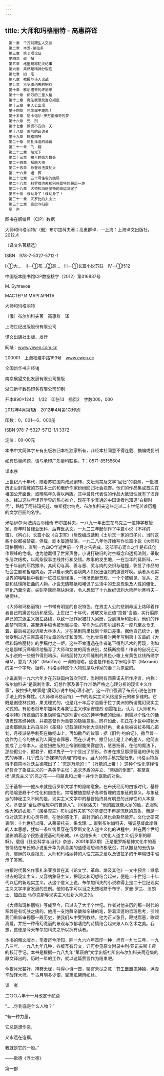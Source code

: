 ```yaml
---
---
---
```

title: 大师和玛格丽特 - 高惠群译
---


```
　第一章　千万别跟生人交谈
　第二章　本丢·彼拉多
　第三章　第七项论证
　第四章　追　捕
　第五章　格里鲍耶陀夫纪事
　第六章　果然是精神分裂症
　第七章　凶　宅
　第八章　教授与诗人论战
　第九章　科罗维约夫的把戏
　第十章　雅尔塔来的坏消息
　第十一章　伊万的二重人格
　第十二章　魔法表演及当众揭底
　第十三章　主人公出现
　第十四章　光荣属于雄鸡！
　第十五章　尼卡诺尔·伊万诺维奇的梦
　第十六章　死　刑
　第十七章　惊慌不安的一天
　第十八章　晦气的造访者
　第十九章　玛格丽特
　第二十章　阿扎泽洛的油膏
　第二十一章　飞　翔
　第二十二章　烛光下
　第二十三章　撒旦的盛大舞会
　第二十四章　解脱大师
　第二十五章　总督设法救犹大
　第二十六章　埋　葬
　第二十七章　五十号住宅的结局
　第二十八章　科罗维约夫和别格莫特的最后一游
　第二十九章　大师和玛格丽特的命运决定了
　第三十章　该动身了！该动身了！
　第三十一章　沃罗比约夫山上
　第三十二章　宽恕与归宿
　尾　声
```




图书在版编目（CIP）数据

大师和玛格丽特/（俄）布尔加科夫著；高惠群译．—上海：上海译文出版社，2012.4

（译文名著精选）

ISBN　978-7-5327-5712-1



Ⅰ.①大…　Ⅱ－①布…②高…　Ⅲ－①长篇小说苏联　Ⅳ－①I512

中国版本图书馆CIP数据核字（2012）第016837号

M. Булгаков

МАСТЕР И МАРГАРИТА





大师和玛格丽特

〔俄〕布尔加科夫著　高惠群　译





上海世纪出版股份有限公司

译文出版社出版、发行

网址：www.yiwen.com.cn

200001　上海福建中路193号　www.ewen.cc

全国新华书店经销

南京展望文化发展有限公司排版

浙江新华数码印务有限公司印刷



开本890×1240　1/32　印张13　插页2　字数000，000

2012年4月第1版　2012年4月第1次印刷

印数：0，001—6，000册



ISBN 978-7-5327-5712-1/I·3372

定价：00-00元



本书中文简体字专有出版权归本社独家所有，非经本社同意不得连载、摘编或复制

如有质量问题，请与承印厂质量科联系。T：0571-85155604





译本序



上世纪八十年代，随着苏联国内政局剧转，文坛弛禁及文学“回归”的浪潮，一批被历史尘封雪藏的苏联本土的和俄侨作家纷纷回归社会视野。他们的作品集或首次在祖国公开面世，或暌隔年久得以再版。其中最具代表性的作品大抵很快就有了汉译本。经过这些年译界学界的热心推介，现在不少普通的中国读者也知道“白银时代”，熟稔了阿赫玛托娃、帕斯捷尔纳克、布尔加科夫这些走过二十世纪苦难历程的文学巨匠的名字。

米哈伊尔·阿法纳西耶维奇·布尔加科夫，一八九一年出生在乌克兰一位神学教授家，青年时曾肄业医科，后弃医从文。一九二三年起创作了中篇小说《不祥的蛋》、《狗心》、长篇小说《白卫军》（后改编成话剧《土尔宾一家的日子》）。当时这些小说都被禁载、停载，剧本屡遭禁演。一九二八年他开始写作长篇小说《大师和玛格丽特》，直到一九四○年逝世前一个月才告完成。这部呕心沥血之作是布氏创作顶峰的绝唱，也为他赢得了世界声誉。小说打破旧的时空概念和透视法则，采取多层次结构，以两条叙事主线并行和交错。故事的发生地，一在当年的莫斯科，一在千年前的耶路撒冷。其间幻与真、善与恶、灵与肉的交织与碰撞，彰显了作品的社会主题和哲理内涵，并以启示录的语境向人们发出强烈的道德呼唤。读者从现实世界的哈哈镜中看到一桩桩荒唐怪事、一场场诡诞景观、一个个被偏见、盲从、贪婪和怯懦所扭曲的人物。小说无情鞭挞和嘲讽了生活中的丑恶现象及人性的僵化、异化乃至沦丧。尖刻辛辣而痛快淋漓，令人想起了十九世纪讽刺大师萨尔蒂科夫－谢德林。

《大师和玛格丽特》一书带有明显的自况特色。在男主人公的悲剧命运上烙印着作者自己的痛苦经历和感受。上世纪二十年代，苏联文坛正值“拉普”当道，实行翦除异己的宗派主义极左路线，以致一批作家被打入另册，受到排斥和批判，他们的作品禁刊禁演，甚至连手稿也被当局抄没。写作为生的布尔加科夫一度几至衣食无着，最后被迫投诉斯大林本人，才在某剧院里找到个糊口差事。据他自己统计，他曾受到过近三百篇报刊文章的攻讦和漫骂。他也曾将费时两年写到第十五章的《大师和玛格丽特》的手稿付之一炬。这些不幸遭遇在作者笔下得到艺术的再现，例如他是那样沉痛缠绵地描写了大师和女友的雨夜诀别，焚稿断痴情！作者的自况还可从小说的一些细节得到暗示。玛格丽特为大师缝制的黑色小帽上有黄色丝线所绣字母Ｍ，意为“大师”（MacTep）一词的缩略，这也是作者名字米哈伊尔（Mихаил）的第一个字母。据称，玛格丽特这个人物就是以作家的妻子为原型的。

小说直到一九六六年才在苏联国内首次刊印，当时附有西蒙诺夫所作序言，内称：布尔加科夫“是讽刺作家、幻想作家及善于作准确严格之心理分析的现实主义作家”，彼拉多的故事是“魔幻小说中的心理小说”。这一评价强调了布氏小说在创作手法上的多样性。《大师和玛格丽特》一书的现实主义风格是多元的和多维的。它既是谢德林式的，果戈理式的，也是几十年后才滥觞于拉丁美洲的所谓魔幻现实主义式的。有论者将布尔加科夫与象征主义作家安德烈·别雷相比，认为《大师和玛格丽特》所蕴涵的多重隐喻性乃是别雷小说的诗学传统的延续。别雷以个性化的话语表现圣经神话，并把基督作为重要的隐喻意象。同样如此，布氏在小说中把犹大出卖耶稣后上吊自杀的《圣经》记载演绎为犹大贪财好色，卖主后被彼拉多精心策划，月夜派杀手刺死在橄榄山上。再如撒旦的故事：据《旧约·约伯记》，撒旦曾一度作为上帝的使者到人间巡查罪恶，而在小说中，撒旦何止是上帝的差人，他简直变成了上帝本人。这位扭曲版的上帝倒很能揭露虚伪，惩恶扬善。在他的魔法下，那些假公仆、假君子、假洋鬼子一个个显出了原形。作者在撒旦那里营造的伊甸园式的赤裸，几乎成为“赤裸裸的真理”的暗示。当大师的手稿完璧归来，玛格丽特竟情不自禁地对沃兰德喊出了：“您是万能的！”（万能的上帝！）这种个性化演绎恰好符合了象征主义的一条美学主张：追求矛盾的并立、“两极的倒置”，甚至宣扬“魔鬼主义”的恶之花——将魔鬼和上帝一并作为讴歌的对象。

至于基督——他从来就是俄罗斯文学中的隐喻意象。在布氏经历的白银时代，基督的隐喻更趋于个性化和自由化，常常被随意赋予各种哲理的或象征的意义。与象征派的神秘主义不同的是，现实主义文学中的基督始终具有明显的此岸性和人本意义。基督是“全世界理想中的普通人”。（冈察洛夫）“他的脸就像大家的脸，衣服就像大家的衣服。”（屠格涅夫）布尔加科夫笔下的基督已不再是沉默的意象，而是一位对话天才和心灵导师，在他的感化下，最封闭的心灵也会豁然敞开。文化史研究表明：十九世纪以降，从莱蒙托夫、果戈理……直到布尔加科夫，强调基督此岸性的人本思想，犹如一条红线贯穿在俄罗斯文化人道主义化的进程中，并在两个世纪里影响着这个民族道德基础的形成。（A·达维多夫：《文化人道主义·俄罗斯的耶稣》，载俄《社会科学与当代》杂志，2001年第2期）正是俄罗斯精神文化中的基督情结在布氏的小说里升华为真善美的道德理想和终极感召，并从撒旦的去伪存真、耶稣的以善报恶、大师和玛格丽特的人性完美之爱以及彼拉多的千年悔恨中昭示了答案。

白银时代著名作家扎米亚京曾在其《论文学、革命、熵及其他》一文中预言：继承过去的现实主义，又容纳象征主义，把现实和幻想结合起来，便是二十世纪二十年代以后的新现实主义。从这个意义上说，布尔加科夫的小说称得上是二十世纪现实主义文学丰富发展的显例。他的名字可以当之无愧地跻于布宁、罗曼·罗兰、法朗士、加西亚·马尔克斯等现实主义创新大师之列。

《大师和玛格丽特》写成至今，已过去了大半个世纪。作者对他亲历的那一时代的积弊是有切肤之痛的。他用一支饱蘸辛酸和辛辣的笔，带着深邃的哲理思考，引领我们重新审视那一段历史，使我们从中受到教益。他为正义张目，鞭挞腐恶，歌颂真爱，并把一种奇幻诡丽的景观与浓郁凄绝的诗情结合起来飨人以艺术之美。我想，这便是今天布尔加科夫之所以拥有读者。

本书的俄文版本，笔者迄今所知，除一九六六年首印一种，尚有一九七三年、一九八三年、一九八九年几种，各版互有异文，详可参见原文附录中利·亚诺夫斯卡娅的校订手记。本书是根据一九八九年“第聂伯”文学出版社所出布尔加科夫两卷集的原文译出的。历时一年的工作，就以这篇赘言作为结束吧。

今夜月光甚好，掩卷无寐，吟得小诗一首，聊寄未尽之意：苍生噩噩鬼神嬉，满腹辛酸译大师。千古月明多少恨，豆篱瓜架雨如丝。





译　者

二○○六年十一月改定于酡斋



“……你到底是什么人物？”

“有一种力量，

它总是想作恶，

又永远在造福，

我就是它的一股。”

——歌德《浮士德》





第一部
